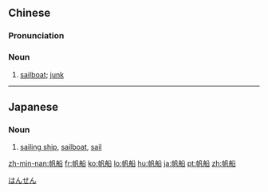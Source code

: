 ==Chinese==
{{zh-forms|alt=篷船-Min Nan}}

===Pronunciation===
{{zh-pron
|m=帆chuán
|c=faan4 syun4
|h=pfs=fàm-sòn
|mn=phâng-chûn/hoân-chûn
|mn_note=phâng-chûn - colloquial; hoân-chûn - literary
|w=3ve zoe
|cat=n
}}

===Noun===
{{zh-noun}}

# [[sailboat]]; [[junk]]

{{zh-cat|Advanced}}

----

==Japanese==
{{ja-kanjitab|はん|せん|yomi=o}}

===Noun===
{{ja-noun|はんせん}}

# [[sailing ship]], [[sailboat]], [[sail]]

[[Category:ja:Watercraft|はんせん]]

[[zh-min-nan:帆船]]
[[fr:帆船]]
[[ko:帆船]]
[[lo:帆船]]
[[hu:帆船]]
[[ja:帆船]]
[[pt:帆船]]
[[zh:帆船]]